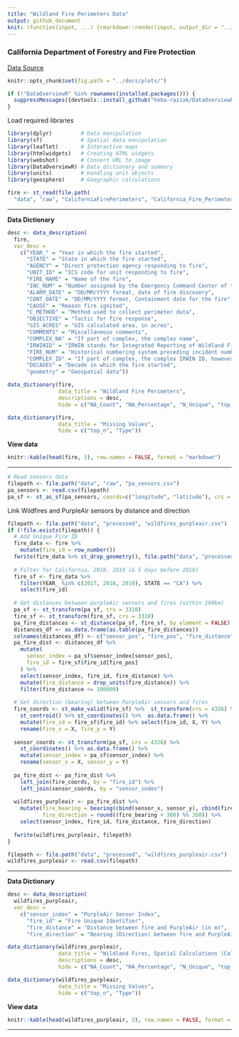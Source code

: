 ```yaml
---
title: "Wildland Fire Perimeters Data"
output: github_document
knit: (function(input, ...) {rmarkdown::render(input, output_dir = "../docs", )})
---
```


### California Department of Forestry and Fire Protection

[Data Source](https://www.fire.ca.gov/what-we-do/fire-resource-assessment-program/fire-perimeters)

```r
knitr::opts_chunk$set(fig.path = "../docs/plots/")
```

```r
if (!"DataOverviewR" %in% rownames(installed.packages())) {
  suppressMessages({devtools::install_github("heba-razzak/DataOverviewR")})
}
```

Load required libraries

```r
library(dplyr)         # Data manipulation
library(sf)            # Spatial data manipulation
library(leaflet)       # Interactive maps
library(htmlwidgets)   # Creating HTML widgets
library(webshot)       # Convert URL to image
library(DataOverviewR) # Data dictionary and summary
library(units)         # Handling unit objects
library(geosphere)     # Geographic calculations
```


```r
fire <- st_read(file.path(
  "data", "raw", "CaliforniaFirePerimeters", "California_Fire_Perimeters_(all).shp"), quiet = TRUE)
```

---

**Data Dictionary**

```r
desc <- data_description(
  fire,
  var_desc = 
    c("YEAR_" = "Year in which the fire started", 
      "STATE" = "State in which the fire started", 
      "AGENCY" = "Direct protection agency responding to fire", 
      "UNIT_ID" = "ICS code for unit responding to fire", 
      "FIRE_NAME" = "Name of the fire", 
      "INC_NUM" = "Number assigned by the Emergency Command Center of the responsible agency for the fire", 
      "ALARM_DATE" = "DD/MM/YYYY format, date of fire discovery", 
      "CONT_DATE" = "DD/MM/YYYY format, Containment date for the fire", 
      "CAUSE" = "Reason fire ignited", 
      "C_METHOD" = "Method used to collect perimeter data", 
      "OBJECTIVE" = "Tactic for fire response", 
      "GIS_ACRES" = "GIS calculated area, in acres", 
      "COMMENTS" = "Miscellaneous comments", 
      "COMPLEX_NA" = "If part of complex, the complex name", 
      "IRWINID" = "IRWIN stands for Integrated Reporting of Wildland Fire Information, a global unique identifier assigned at the onset of an incident.", 
      "FIRE_NUM" = "Historical numbering system preceding incident numbers", 
      "COMPLEX_ID" = "If part of complex, the complex IRWIN ID, however, transitions from incident number previous to 2023 in future update.", 
      "DECADES" = "Decade in which the fire started", 
      "geometry" = "Geospatial data"))

data_dictionary(fire, 
                data_title = "Wildland Fire Perimeters", 
                descriptions = desc,
                hide = c("NA_Count", "NA_Percentage", "N_Unique", "top_n"))
```

```r
data_dictionary(fire, 
                data_title = "Missing Values",
                hide = c("top_n", "Type"))
```

**View data**

```r
knitr::kable(head(fire, 3), row.names = FALSE, format = "markdown")
```

---

```r
# Read sensors data
filepath <- file.path("data", "raw", "pa_sensors.csv")
pa_sensors <- read.csv(filepath)
pa_sf <- st_as_sf(pa_sensors, coords=c("longitude", "latitude"), crs = 4326)
```

Link Wildfires and PurpleAir sensors by distance and direction

```r
filepath <- file.path("data", "processed", "wildfires_purpleair.csv")
if (!file.exists(filepath)) {
  # Add Unique Fire ID
  fire_data <- fire %>%
    mutate(fire_id = row_number())
  fwrite(fire_data %>% st_drop_geometry(), file.path("data", "processed", "wildfires.csv"))
  
  # Filter for California, 2018, 2019 (& 5 days before 2018) 
  fire_sf <- fire_data %>%
    filter(YEAR_ %in% c(2017, 2018, 2019), STATE == "CA") %>% 
    select(fire_id)
  
  # Get distances between purpleAir sensors and fires (within 100km)
  pa_sf <- st_transform(pa_sf, crs = 3310)
  fire_sf <- st_transform(fire_sf, crs = 3310)
  pa_fire_distances <- st_distance(pa_sf, fire_sf, by_element = FALSE)
  distances_df <- as.data.frame(as.table(pa_fire_distances))
  colnames(distances_df) <- c("sensor_pos", "fire_pos", "fire_distance")
  pa_fire_dist <- distances_df %>%
    mutate(
      sensor_index = pa_sf$sensor_index[sensor_pos],
      fire_id = fire_sf$fire_id[fire_pos]
    ) %>%
    select(sensor_index, fire_id, fire_distance) %>%
    mutate(fire_distance = drop_units(fire_distance)) %>% 
    filter(fire_distance <= 100000)
  
  # Get direction (bearing) between PurpleAir sensors and fires
  fire_coords <- st_make_valid(fire_sf) %>%  st_transform(crs = 4326) %>% 
    st_centroid() %>% st_coordinates() %>%  as.data.frame() %>% 
    mutate(fire_id = fire_sf$fire_id) %>% select(fire_id, X, Y) %>%
    rename(fire_x = X, fire_y = Y)
  
  sensor_coords <- st_transform(pa_sf, crs = 4326) %>% 
    st_coordinates() %>% as.data.frame() %>% 
    mutate(sensor_index = pa_sf$sensor_index) %>%
    rename(sensor_x = X, sensor_y = Y)
  
  pa_fire_dist <- pa_fire_dist %>%
    left_join(fire_coords, by = "fire_id") %>%
    left_join(sensor_coords, by = "sensor_index")
  
  wildfires_purpleair <- pa_fire_dist %>%
    mutate(fire_bearing = bearing(cbind(sensor_x, sensor_y), cbind(fire_x, fire_y)),
           fire_direction = round((fire_bearing + 360) %% 360)) %>%
    select(sensor_index, fire_id, fire_distance, fire_direction)
  
  fwrite(wildfires_purpleair, filepath)
}
```

```r
filepath <- file.path("data", "processed", "wildfires_purpleair.csv")
wildfires_purpleair <- read.csv(filepath)
```

---

**Data Dictionary**

```r
desc <- data_description(
  wildfires_purpleair,
  var_desc = 
    c("sensor_index" = "PurpleAir Sensor Index", 
      "fire_id" = "Fire Unique Identifier", 
      "fire_distance" = "Distance between fire and PurpleAir (in m)", 
      "fire_direction" = "Bearing (Direction) between fire and PurpleAir (in degrees)"))

data_dictionary(wildfires_purpleair, 
                data_title = "Wildland Fires, Spatial Calculations (California, 2018-2019)", 
                descriptions = desc,
                hide = c("NA_Count", "NA_Percentage", "N_Unique", "top_n"))
```

```r
data_dictionary(wildfires_purpleair, 
                data_title = "Missing Values",
                hide = c("top_n", "Type"))
```

**View data**

```r
knitr::kable(head(wildfires_purpleair, 3), row.names = FALSE, format = "markdown")
```

---

